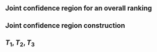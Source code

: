 ## Joint confidence region for an overall ranking

## Joint confidence region construction


## $T_1, T_2, T_3$ 